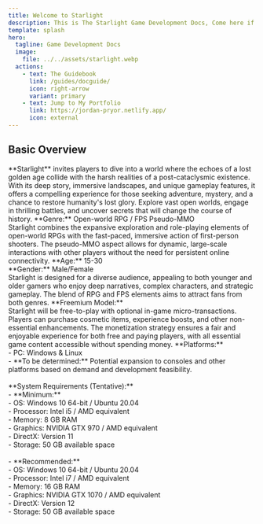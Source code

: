 ```yaml
---
title: Welcome to Starlight
description: This is The Starlight Game Development Docs, Come here if you interested in learning about how the Game will take shape! 
template: splash
hero:
  tagline: Game Development Docs
  image:
    file: ../../assets/starlight.webp
  actions:
    - text: The Guidebook
      link: /guides/docguide/
      icon: right-arrow
      variant: primary
    - text: Jump to My Portfolio
      link: https://jordan-pryor.netlify.app/
      icon: external
---
```



## Basic Overview

<CardGrid stagger>
	<Card title="Starlight" icon="game-controller">
		**Starlight** invites players to dive into a world where the echoes of a lost golden age collide with the harsh realities of a post-cataclysmic existence. With its deep story, immersive landscapes, and unique gameplay features, it offers a compelling experience for those seeking adventure, mystery, and a chance to restore humanity's lost glory. Explore vast open worlds, engage in thrilling battles, and uncover secrets that will change the course of history.
	</Card>
	<Card title="Concept" icon="lightbulb">
		**Genre:** Open-world RPG / FPS Pseudo-MMO<br />
		Starlight combines the expansive exploration and role-playing elements of open-world RPGs with the fast-paced, immersive action of first-person shooters. The pseudo-MMO aspect allows for dynamic, large-scale interactions with other players without the need for persistent online connectivity.
	</Card>
	<Card title="Target Audience" icon="target">
		**Age:** 15-30<br />
		**Gender:** Male/Female<br />
		Starlight is designed for a diverse audience, appealing to both younger and older gamers who enjoy deep narratives, complex characters, and strategic gameplay. The blend of RPG and FPS elements aims to attract fans from both genres.
	</Card>
	<Card title="Monetization" icon="dollar-sign">
		**Freemium Model:**<br />
		Starlight will be free-to-play with optional in-game micro-transactions. Players can purchase cosmetic items, experience boosts, and other non-essential enhancements. The monetization strategy ensures a fair and enjoyable experience for both free and paying players, with all essential game content accessible without spending money.
	</Card>
	<Card title="Platforms & System Requirements" icon="device">
		**Platforms:**<br />
		- PC: Windows & Linux<br />
		- **To be determined:** Potential expansion to consoles and other platforms based on demand and development feasibility.
		<br /><br />
		**System Requirements (Tentative):**<br />
		- **Minimum:**<br />
			- OS: Windows 10 64-bit / Ubuntu 20.04<br />
			- Processor: Intel i5 / AMD equivalent<br />
			- Memory: 8 GB RAM<br />
			- Graphics: NVIDIA GTX 970 / AMD equivalent<br />
			- DirectX: Version 11<br />
			- Storage: 50 GB available space
		<br /><br />
		- **Recommended:**<br />
			- OS: Windows 10 64-bit / Ubuntu 20.04<br />
			- Processor: Intel i7 / AMD equivalent<br />
			- Memory: 16 GB RAM<br />
			- Graphics: NVIDIA GTX 1070 / AMD equivalent<br />
			- DirectX: Version 12<br />
			- Storage: 50 GB available space
	</Card>
</CardGrid>


